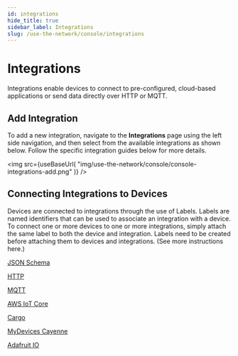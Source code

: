 ```yaml
---
id: integrations
hide_title: true
sidebar_label: Integrations
slug: /use-the-network/console/integrations
---
```



# Integrations

Integrations enable devices to connect to pre-configured, cloud-based applications or send data directly over HTTP or MQTT.

## Add Integration

To add a new integration, navigate to the **Integrations** page using the left side navigation, and then select from the available integrations as shown below. Follow the specific integration guides below for more details.

<img
  src={useBaseUrl(
    "img/use-the-network/console/console-integrations-add.png"
  )}
/>

## Connecting Integrations to Devices

Devices are connected to integrations through the use of Labels. Labels are named identifiers that can be used to associate an integration with a device. To connect one or more devices to one or more integrations, simply attach the same label to both the device and integration. Labels need to be created before attaching them to devices and integrations. \(See more instructions here.\)

[JSON Schema](/docs/use-the-network/console/integrations/json-schema)

[HTTP](/docs/use-the-network/console/integrations/http)

[MQTT](/docs/use-the-network/console/integrations/mqtt)

[AWS IoT Core](/docs/use-the-network/console/integrations/aws-iot-core)

[Cargo](/docs/use-the-network/console/integrations/cargo)

[MyDevices Cayenne](/docs/use-the-network/console/integrations/mydevices-cayenne)

[Adafruit IO](/docs/use-the-network/console/integrations/adafruitio)

